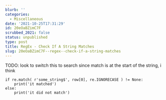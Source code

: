 ```yaml
---
blurb: ''
categories:
  - Miscellaneous
date: '2021-10-25T17:31:29'
id: 20eOaBZimC7F
scrubbed_2021: false
status: unpublished
type: post
title: RegEx - Check If A String Matches
slug: 20eOaBZimC7F--regex--check-if-a-string-matches
---
```


TODO: look to switch this to search since match is at the start of the string, i think

```
if re.match( r'some_string$', row[0], re.IGNORECASE ) != None:
    print('it matched')
else:
    print('it did not match')
```
